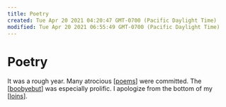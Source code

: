 ```yaml
---
title: Poetry
created: Tue Apr 20 2021 04:20:47 GMT-0700 (Pacific Daylight Time)
modified: Tue Apr 20 2021 06:55:49 GMT-0700 (Pacific Daylight Time)
---
```


# Poetry

It was a rough year.
Many atrocious [[poems]] were committed.
The [[boobyebut]] was especially prolific.
I apologize from the bottom of my [[loins]].

[//begin]: # "Autogenerated link references for markdown compatibility"
[poems]: poems "Poems"
[boobyebut]: boobyebut "boobyebut"
[loins]: ../attend/loins "loins"
[//end]: # "Autogenerated link references"
